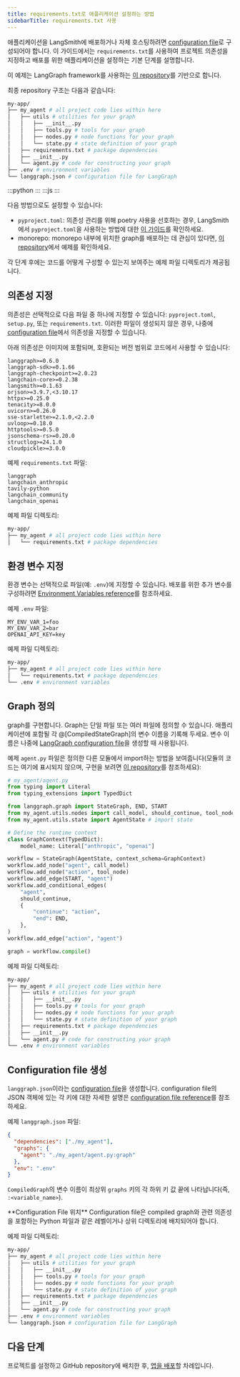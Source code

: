 ```yaml
---
title: requirements.txt로 애플리케이션 설정하는 방법
sidebarTitle: requirements.txt 사용
---
```



애플리케이션을 LangSmith에 배포하거나 자체 호스팅하려면 [configuration file](/langsmith/cli#configuration-file)로 구성되어야 합니다. 이 가이드에서는 `requirements.txt`를 사용하여 프로젝트 의존성을 지정하고 배포를 위한 애플리케이션을 설정하는 기본 단계를 설명합니다.

이 예제는 LangGraph framework를 사용하는 [이 repository](https://github.com/langchain-ai/langgraph-example)를 기반으로 합니다.

최종 repository 구조는 다음과 같습니다:

```bash
my-app/
├── my_agent # all project code lies within here
│   ├── utils # utilities for your graph
│   │   ├── __init__.py
│   │   ├── tools.py # tools for your graph
│   │   ├── nodes.py # node functions for your graph
│   │   └── state.py # state definition of your graph
│   ├── requirements.txt # package dependencies
│   ├── __init__.py
│   └── agent.py # code for constructing your graph
├── .env # environment variables
└── langgraph.json # configuration file for LangGraph
```

<Tip>
:::python
<FrameworkAgnosticPy/>
:::
:::js
<FrameworkAgnosticJS/>
:::
</Tip>

다음 방법으로도 설정할 수 있습니다:

- `pyproject.toml`: 의존성 관리를 위해 poetry 사용을 선호하는 경우, LangSmith에서 `pyproject.toml`을 사용하는 방법에 대한 [이 가이드](/langsmith/setup-app-requirements-txt)를 확인하세요.
- monorepo: monorepo 내부에 위치한 graph를 배포하는 데 관심이 있다면, [이 repository](https://github.com/langchain-ai/langgraph-example-monorepo)에서 예제를 확인하세요.

각 단계 후에는 코드를 어떻게 구성할 수 있는지 보여주는 예제 파일 디렉토리가 제공됩니다.

## 의존성 지정

의존성은 선택적으로 다음 파일 중 하나에 지정할 수 있습니다: `pyproject.toml`, `setup.py`, 또는 `requirements.txt`. 이러한 파일이 생성되지 않은 경우, 나중에 [configuration file](#create-the-configuration-file)에서 의존성을 지정할 수 있습니다.

아래 의존성은 이미지에 포함되며, 호환되는 버전 범위로 코드에서 사용할 수 있습니다:

```
langgraph>=0.6.0
langgraph-sdk>=0.1.66
langgraph-checkpoint>=2.0.23
langchain-core>=0.2.38
langsmith>=0.1.63
orjson>=3.9.7,<3.10.17
httpx>=0.25.0
tenacity>=8.0.0
uvicorn>=0.26.0
sse-starlette>=2.1.0,<2.2.0
uvloop>=0.18.0
httptools>=0.5.0
jsonschema-rs>=0.20.0
structlog>=24.1.0
cloudpickle>=3.0.0
```

예제 `requirements.txt` 파일:

```
langgraph
langchain_anthropic
tavily-python
langchain_community
langchain_openai

```

예제 파일 디렉토리:

```bash
my-app/
├── my_agent # all project code lies within here
│   └── requirements.txt # package dependencies
```

## 환경 변수 지정

환경 변수는 선택적으로 파일(예: `.env`)에 지정할 수 있습니다. 배포를 위한 추가 변수를 구성하려면 [Environment Variables reference](/langsmith/env-var)를 참조하세요.

예제 `.env` 파일:

```
MY_ENV_VAR_1=foo
MY_ENV_VAR_2=bar
OPENAI_API_KEY=key
```

예제 파일 디렉토리:

```bash
my-app/
├── my_agent # all project code lies within here
│   └── requirements.txt # package dependencies
└── .env # environment variables
```

<Tip>
<PrereleaseBehavior/>
</Tip>

## Graph 정의

graph를 구현합니다. Graph는 단일 파일 또는 여러 파일에 정의할 수 있습니다. 애플리케이션에 포함될 각 @[CompiledStateGraph]의 변수 이름을 기록해 두세요. 변수 이름은 나중에 [LangGraph configuration file](/langsmith/cli#configuration-file)을 생성할 때 사용됩니다.

예제 `agent.py` 파일은 정의한 다른 모듈에서 import하는 방법을 보여줍니다(모듈의 코드는 여기에 표시되지 않으며, 구현을 보려면 [이 repository](https://github.com/langchain-ai/langgraph-example)를 참조하세요):

```python
# my_agent/agent.py
from typing import Literal
from typing_extensions import TypedDict

from langgraph.graph import StateGraph, END, START
from my_agent.utils.nodes import call_model, should_continue, tool_node # import nodes
from my_agent.utils.state import AgentState # import state

# Define the runtime context
class GraphContext(TypedDict):
    model_name: Literal["anthropic", "openai"]

workflow = StateGraph(AgentState, context_schema=GraphContext)
workflow.add_node("agent", call_model)
workflow.add_node("action", tool_node)
workflow.add_edge(START, "agent")
workflow.add_conditional_edges(
    "agent",
    should_continue,
    {
        "continue": "action",
        "end": END,
    },
)
workflow.add_edge("action", "agent")

graph = workflow.compile()
```

예제 파일 디렉토리:

```bash
my-app/
├── my_agent # all project code lies within here
│   ├── utils # utilities for your graph
│   │   ├── __init__.py
│   │   ├── tools.py # tools for your graph
│   │   ├── nodes.py # node functions for your graph
│   │   └── state.py # state definition of your graph
│   ├── requirements.txt # package dependencies
│   ├── __init__.py
│   └── agent.py # code for constructing your graph
└── .env # environment variables
```

## Configuration file 생성

`langgraph.json`이라는 [configuration file](/langsmith/cli#configuration-file)을 생성합니다. configuration file의 JSON 객체에 있는 각 키에 대한 자세한 설명은 [configuration file reference](/langsmith/cli#configuration-file)를 참조하세요.

예제 `langgraph.json` 파일:

```json
{
  "dependencies": ["./my_agent"],
  "graphs": {
    "agent": "./my_agent/agent.py:graph"
  },
  "env": ".env"
}
```

`CompiledGraph`의 변수 이름이 최상위 `graphs` 키의 각 하위 키 값 끝에 나타납니다(즉, `:<variable_name>`).

<Warning>
**Configuration File 위치**
Configuration file은 compiled graph와 관련 의존성을 포함하는 Python 파일과 같은 레벨이거나 상위 디렉토리에 배치되어야 합니다.
</Warning>

예제 파일 디렉토리:

```bash
my-app/
├── my_agent # all project code lies within here
│   ├── utils # utilities for your graph
│   │   ├── __init__.py
│   │   ├── tools.py # tools for your graph
│   │   ├── nodes.py # node functions for your graph
│   │   └── state.py # state definition of your graph
│   ├── requirements.txt # package dependencies
│   ├── __init__.py
│   └── agent.py # code for constructing your graph
├── .env # environment variables
└── langgraph.json # configuration file for LangGraph
```

## 다음 단계

프로젝트를 설정하고 GitHub repository에 배치한 후, [앱을 배포](/langsmith/deployment-quickstart)할 차례입니다.